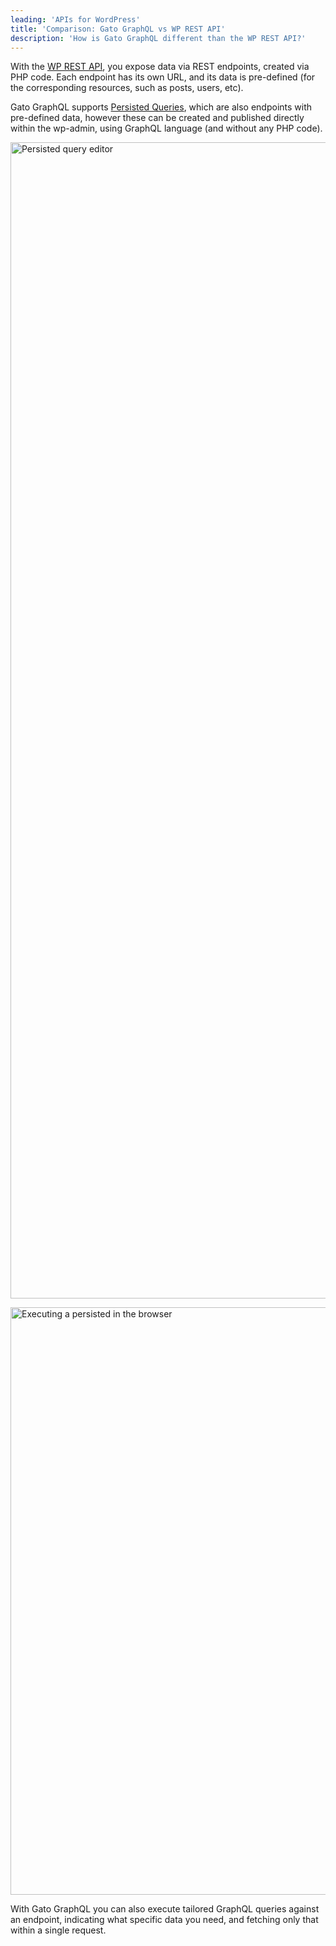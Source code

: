 ```yaml
---
leading: 'APIs for WordPress'
title: 'Comparison: Gato GraphQL vs WP REST API'
description: 'How is Gato GraphQL different than the WP REST API?'
---
```


With the <a href="https://developer.wordpress.org/rest-api/" rel="nofollow">WP REST API</a>, you expose data via REST endpoints, created via PHP code. Each endpoint has its own URL, and its data is pre-defined (for the corresponding resources, such as posts, users, etc).

Gato GraphQL supports [Persisted Queries](/features/persisted-queries), which are also endpoints with pre-defined data, however these can be created and published directly within the wp-admin, using GraphQL language (and without any PHP code).

<Image
  src="/assets/guides/upstream/persisted-query.png"
  width="1026"
  height="1850"
  alt="Persisted query editor"
  caption="Persisted query editor"
/>

<Image
  src="/assets/guides/upstream/persisted-query-execution.png"
  width="1024"
  height="940"
  alt="Executing a persisted in the browser"
  caption="Executing a persisted in the browser"
/>

With Gato GraphQL you can also execute tailored GraphQL queries against an endpoint, indicating what specific data you need, and fetching only that within a single request.
